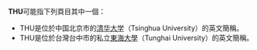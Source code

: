 '''THU'''可能指下列頁目其中一個：

*THU是位於中国北京市的[[清华大学|清华大学]]（Tsinghua University）的英文簡稱。
*THU是位於台灣台中市的私立[[東海大學_(台灣)|東海大學]]（Tunghai University）的英文簡稱。

{{disambig|Cat=三字拉丁字母缩写消歧义}}